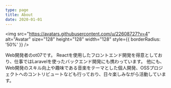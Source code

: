 ```yaml
---
type: page
title: About
date: 2020-01-01
---
```


<img
  src="https://avatars.githubusercontent.com/u/22608727?v=4"
  alt="Avatar"
  size="128"
  height="128"
  width="128"
  style={{ borderRadius: '50%' }}
/>

Web開発者のot07です。 Reactを使用したフロントエンド開発を得意としており、仕事ではLaravelを使ったバックエンド開発にも携わっています。 他にも、Web開発のスキル向上や趣味である音楽をテーマとした個人開発、OSSプロジェクトへのコントリビュートなども行っており、日々楽しみながら活動しています。
